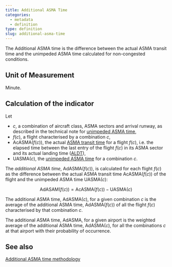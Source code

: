 ```yaml
---
title: Additional ASMA Time
categories:
  - metadata
  - definition
type: definition
slug: additional-asma-time
---
```


The Additional ASMA time is the difference between the actual ASMA transit time
and the unimpeded ASMA time calculated for non-congested conditions.

## Unit of Measurement
Minute.

## Calculation of the indicator
Let

* $c$, a combination of aircraft class, ASMA sectors and arrival runway, as
  described in the technical note for
  [unimpeded ASMA time](`r htmltools::HTML("{{< relref \"/definition/unimpeded-asma-time.md\" >}}")`),
* $f(c)$, a flight characterised by a combination $c$,
* $\textrm{AcASMA}(f(c))$, the actual
  [ASMA transit time](`r htmltools::HTML("{{< relref \"/definition/asma-transit-time.md\" >}}")`)
  for a flight $f(c)$, i.e. the
  elapsed time between the last entry of the flight $f(c)$ in its ASMA sector and
  its actual landing time ([ALDT](`r htmltools::HTML("{{< relref \"/acronym/aldt.md\" >}}")`)),
* $\textrm{UASMA}(c)$, the
  [unimpeded ASMA time](`r htmltools::HTML("{{< relref \"/definition/unimpeded-asma-time.md\" >}}")`)
  for a combination $c$.

The *additional ASMA time*, $\textrm{AdASMA}(f(c))$, is calculated for each flight $f(c)$
as the difference between the actual ASMA transit time $\textrm{AcASMA}(f(c))$ of the
flight and the unimpeded ASMA time $\textrm{UASMA}(c)$:

$$
\textrm{AdASAM}(f(c)) = \textrm{AcASMA}(f(c)) - \textrm{UASMA}(c)
$$

The additional ASMA time, $\textrm{AdASMA}(c)$, for a given combination $c$ is the
average of the additional ASMA time, $\textrm{AdASMA}(f(c))$ of all the flight $f(c)$
characterised by that combination $c$.

The additional ASMA time, $\textrm{AdASMA}$, for a given airport is the weighted
average of the additional ASMA time, $\textrm{AdASMA}(c)$, for all the combinations
$c$ at that airport with their probability of occurrence.

## See also

[Additional ASMA time methodology](`r htmltools::HTML("{{< relref \"/methodology/additional-asma-time-pi\" >}}")`)
